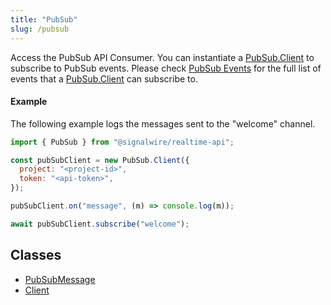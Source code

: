 ```yaml
---
title: "PubSub"
slug: /pubsub
---
```


[client]: ./pubsub-client.mdx
[pubsub-client-1]: ./pubsub-client.mdx

[pubsubmessage]: ./pubsub-pubsubmessage.md
[pubsub-client]: ./pubsub-client.mdx#events

Access the PubSub API Consumer. You can instantiate a [PubSub.Client][pubsub-client-1] to subscribe to PubSub events. Please check [PubSub Events][pubsub-client] for the full list of events that a [PubSub.Client][pubsub-client-1] can subscribe to.

#### Example

The following example logs the messages sent to the "welcome" channel.

```javascript
import { PubSub } from "@signalwire/realtime-api";

const pubSubClient = new PubSub.Client({
  project: "<project-id>",
  token: "<api-token>",
});

pubSubClient.on("message", (m) => console.log(m));

await pubSubClient.subscribe("welcome");
```

## Classes

- [PubSubMessage][pubsubmessage]
- [Client][client]
